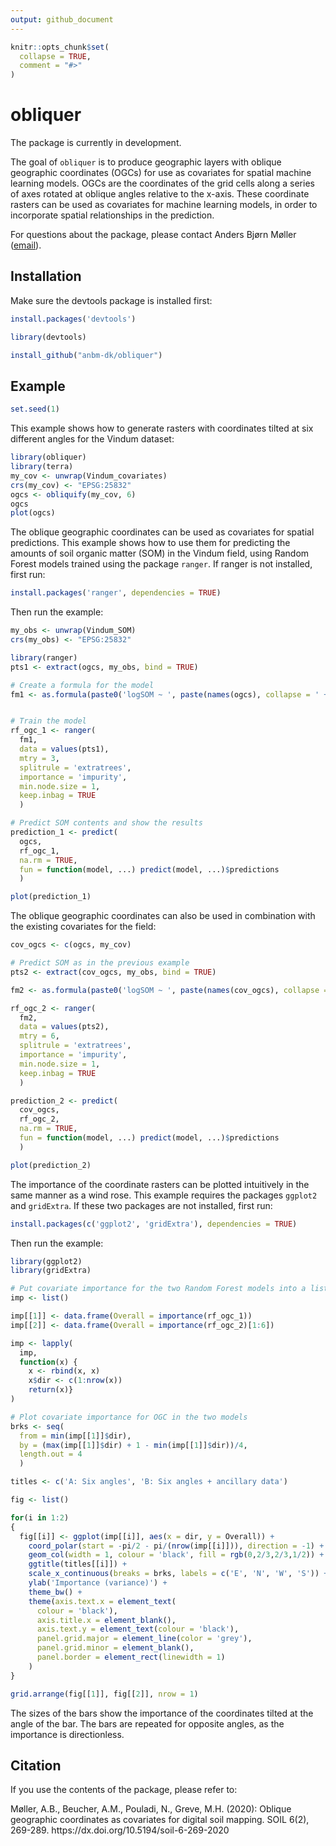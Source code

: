 ```yaml
---
output: github_document
---
```


<!-- README.md is generated from README.Rmd. Please edit that file -->

```r
knitr::opts_chunk$set(
  collapse = TRUE,
  comment = "#>"
)
```

# obliquer

The package is currently in development.

The goal of `obliquer` is to produce geographic layers with oblique geographic coordinates (OGCs) for use as covariates for spatial machine learning models. OGCs are the coordinates of the grid cells along a series of axes rotated at oblique angles relative to the x-axis. These coordinate rasters can be used as covariates for machine learning models, in order to incorporate spatial relationships in the prediction.

For questions about the package, please contact Anders Bjørn Møller ([email](mailto:anbm@agro.au.dk)).

## Installation

Make sure the devtools package is installed first:

```r
install.packages('devtools')

library(devtools)

install_github("anbm-dk/obliquer")
```

## Example

```r
set.seed(1)
```

This example shows how to generate rasters with coordinates tilted at six different angles for the Vindum dataset:

```r
library(obliquer)
library(terra)
my_cov <- unwrap(Vindum_covariates)
crs(my_cov) <- "EPSG:25832"
ogcs <- obliquify(my_cov, 6)
ogcs
plot(ogcs)
```

The oblique geographic coordinates can be used as covariates for spatial predictions. This example shows how to use them for predicting the amounts of soil organic matter (SOM) in the Vindum field, using Random Forest models trained using the package `ranger`. If ranger is not installed, first run:
```r
install.packages('ranger', dependencies = TRUE)
```
Then run the example:
```r
my_obs <- unwrap(Vindum_SOM)
crs(my_obs) <- "EPSG:25832"

library(ranger)
pts1 <- extract(ogcs, my_obs, bind = TRUE)

# Create a formula for the model
fm1 <- as.formula(paste0('logSOM ~ ', paste(names(ogcs), collapse = ' + ')))


# Train the model
rf_ogc_1 <- ranger(
  fm1,
  data = values(pts1),
  mtry = 3,
  splitrule = 'extratrees',
  importance = 'impurity',
  min.node.size = 1,
  keep.inbag = TRUE
  )

# Predict SOM contents and show the results
prediction_1 <- predict(
  ogcs,
  rf_ogc_1,
  na.rm = TRUE,
  fun = function(model, ...) predict(model, ...)$predictions
  )

plot(prediction_1)
```

The oblique geographic coordinates can also be used in combination with the existing covariates for the field:
```r
cov_ogcs <- c(ogcs, my_cov)

# Predict SOM as in the previous example
pts2 <- extract(cov_ogcs, my_obs, bind = TRUE)

fm2 <- as.formula(paste0('logSOM ~ ', paste(names(cov_ogcs), collapse = ' + ')))

rf_ogc_2 <- ranger(
  fm2,
  data = values(pts2),
  mtry = 6,
  splitrule = 'extratrees',
  importance = 'impurity',
  min.node.size = 1,
  keep.inbag = TRUE
  )

prediction_2 <- predict(
  cov_ogcs,
  rf_ogc_2,
  na.rm = TRUE,
  fun = function(model, ...) predict(model, ...)$predictions
  )

plot(prediction_2)
```

The importance of the coordinate rasters can be plotted intuitively in the same manner as a wind rose. This example requires the packages `ggplot2` and `gridExtra`. If these two packages are not installed, first run:
```r
install.packages(c('ggplot2', 'gridExtra'), dependencies = TRUE)
```
Then run the example:
```r

library(ggplot2)
library(gridExtra)

# Put covariate importance for the two Random Forest models into a list
imp <- list()

imp[[1]] <- data.frame(Overall = importance(rf_ogc_1))
imp[[2]] <- data.frame(Overall = importance(rf_ogc_2)[1:6])

imp <- lapply(
  imp,
  function(x) {
    x <- rbind(x, x)
    x$dir <- c(1:nrow(x))
    return(x)}
)

# Plot covariate importance for OGC in the two models
brks <- seq(
  from = min(imp[[1]]$dir),
  by = (max(imp[[1]]$dir) + 1 - min(imp[[1]]$dir))/4,
  length.out = 4
  )

titles <- c('A: Six angles', 'B: Six angles + ancillary data')

fig <- list()

for(i in 1:2)
{
  fig[[i]] <- ggplot(imp[[i]], aes(x = dir, y = Overall)) +
    coord_polar(start = -pi/2 - pi/(nrow(imp[[i]])), direction = -1) +
    geom_col(width = 1, colour = 'black', fill = rgb(0,2/3,2/3,1/2)) +
    ggtitle(titles[[i]]) +
    scale_x_continuous(breaks = brks, labels = c('E', 'N', 'W', 'S')) +
    ylab('Importance (variance)') +
    theme_bw() +
    theme(axis.text.x = element_text(
      colour = 'black'),
      axis.title.x = element_blank(),
      axis.text.y = element_text(colour = 'black'),
      panel.grid.major = element_line(color = 'grey'),
      panel.grid.minor = element_blank(),
      panel.border = element_rect(linewidth = 1)
    )
}

grid.arrange(fig[[1]], fig[[2]], nrow = 1)
```

The sizes of the bars show the importance of the coordinates tilted at the angle of the bar. The bars are repeated for opposite angles, as the importance is directionless.

## Citation

If you use the contents of the package, please refer to:

Møller, A.B., Beucher, A.M., Pouladi, N., Greve, M.H. (2020): Oblique geographic coordinates as covariates for digital soil mapping. SOIL 6(2), 269-289. https://dx.doi.org/10.5194/soil-6-269-2020
